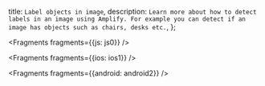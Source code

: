   title: `Label objects in image`,
  description: `Learn more about how to detect labels in an image using Amplify. For example you can detect if an image has objects such as chairs, desks etc.`,
};


<Fragments fragments={{js: js0}} />


<Fragments fragments={{ios: ios1}} />


<Fragments fragments={{android: android2}} />
